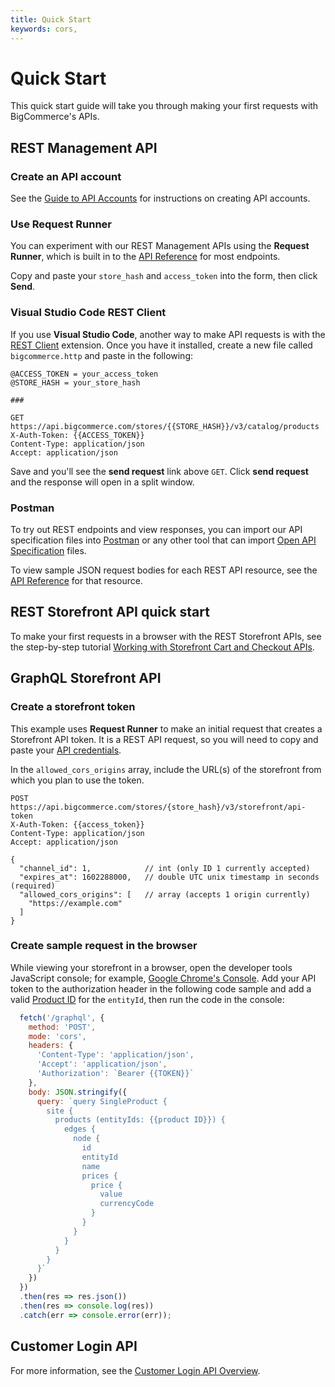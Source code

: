 ```yaml
---
title: Quick Start
keywords: cors, 
---
```


# Quick Start

This quick start guide will take you through making your first requests with BigCommerce's APIs.

## REST Management API

### Create an API account

See the [Guide to API Accounts](/docs/start/authentication/api-accounts) for instructions on creating API accounts.

### Use Request Runner

You can experiment with our REST Management APIs using the **Request Runner**, which is built in to the [API Reference](/docs/api) for most endpoints.

Copy and paste your `store_hash` and `access_token` into the form, then click **Send**.

### Visual Studio Code REST Client

If you use **Visual Studio Code**, another way to make API requests is with the [REST Client](https://marketplace.visualstudio.com/items?itemName=humao.rest-client) extension. Once you have it installed, create a new file called `bigcommerce.http` and paste in the following:

```http
@ACCESS_TOKEN = your_access_token
@STORE_HASH = your_store_hash

###

GET https://api.bigcommerce.com/stores/{{STORE_HASH}}/v3/catalog/products
X-Auth-Token: {{ACCESS_TOKEN}}
Content-Type: application/json
Accept: application/json
```

Save and you'll see the **send request** link above `GET`. Click **send request** and the response will open in a split window.

### Postman

To try out REST endpoints and view responses, you can import our API specification files into [Postman](https://www.getpostman.com/) or any other tool that can import [Open API Specification](https://swagger.io/specification/) files.

To view sample JSON request bodies for each REST API resource, see the [API Reference](/docs/api) for that resource.

## REST Storefront API quick start

To make your first requests in a browser with the REST Storefront APIs, see the step-by-step tutorial [Working with Storefront Cart and Checkout APIs](/docs/storefront/cart-checkout/guide/rest-storefront).

## GraphQL Storefront API

### Create a storefront token

This example uses **Request Runner** to make an initial request that creates a Storefront API token. It is a REST API request, so you will need to copy and paste your [API credentials](/api-docs/getting-started/api-accounts#creating-store-level-api-credentials).

In the `allowed_cors_origins` array, include the URL(s) of the storefront from which you plan to use the token.

```http filename="Example request: Create a storefront token" copy
POST https://api.bigcommerce.com/stores/{store_hash}/v3/storefront/api-token
X-Auth-Token: {{access_token}}
Content-Type: application/json
Accept: application/json

{
  "channel_id": 1,            // int (only ID 1 currently accepted)
  "expires_at": 1602288000,   // double UTC unix timestamp in seconds (required)
  "allowed_cors_origins": [   // array (accepts 1 origin currently)
    "https://example.com"
  ]
}
```

### Create sample request in the browser

While viewing your storefront in a browser, open the developer tools JavaScript console; for example, [Google Chrome's Console](https://developers.google.com/web/tools/chrome-devtools/console). Add your API token to the authorization header in the following code sample and add a valid [Product ID](/docs/rest-catalog/products#get-a-product) for the `entityId`, then run the code in the console:

```js filename="Example query" copy showLineNumbers
  fetch('/graphql', {
    method: 'POST',
    mode: 'cors',
    headers: { 
      'Content-Type': 'application/json',
      'Accept': 'application/json',
      'Authorization': `Bearer {{TOKEN}}`
    },
    body: JSON.stringify({
      query: `query SingleProduct {
        site {
          products (entityIds: {{product ID}}) {
            edges {
              node {
                id
                entityId
                name
                prices {
                  price {
                    value
                    currencyCode
                  }
                }
              }
            }
          }
        }
      }`
    })
  })
  .then(res => res.json())
  .then(res => console.log(res))
  .catch(err => console.error(err));
```

## Customer Login API

For more information, see the [Customer Login API Overview](/docs/start/authentication/customer-login).

